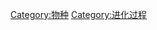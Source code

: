{{Cat main|物种形成}}
{{Commons category|Speciation}}

[[Category:物种|Category:物种]]
[[Category:进化过程|Category:进化过程]]